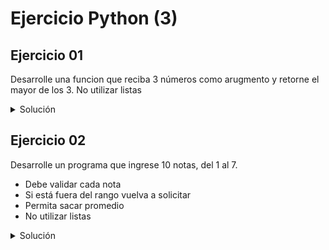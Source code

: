 # Ejercicio Python (3)

## Ejercicio 01

Desarrolle una funcion que reciba 3 números como arugmento y retorne el mayor de los 3. No utilizar listas

<details>
    <summary>Solución</summary>

```python
def numero_mayor(num1, num2, num3):
    if (num1 > num2) and (num1 > num3):
        num_max = num1
    elif (num2 > num3):
        num_max = num2
    else:
        num_max = num3

    return num_max

print(numero_mayor(2,3,1))
```
</details>

## Ejercicio 02

Desarrolle un programa que ingrese 10 notas, del 1 al 7. 

- Debe validar cada nota
- Si está fuera del rango vuelva a solicitar
- Permita sacar promedio
- No utilizar listas

<details>
    <summary>Solución</summary>

```python
cant_notas = 10
suma_notas = 0

for i in range(cant_notas):
    nota_valida = False
    while(not nota_valida):
        try:
            nota = float(input(f"Ingrese nota [{i+1} de 10]: "))
            if (nota < 1.0) or (nota > 7.0):
                print("Error. Valor no válido")
            else:
                suma_notas = suma_notas + nota
                nota_valida = True
        except ValueError:
            print("Error. Valor no válido")

prom_notas = suma_notas / cant_notas

print(f"Promedio Notas: {prom_notas:.2f}")
```
</details>
